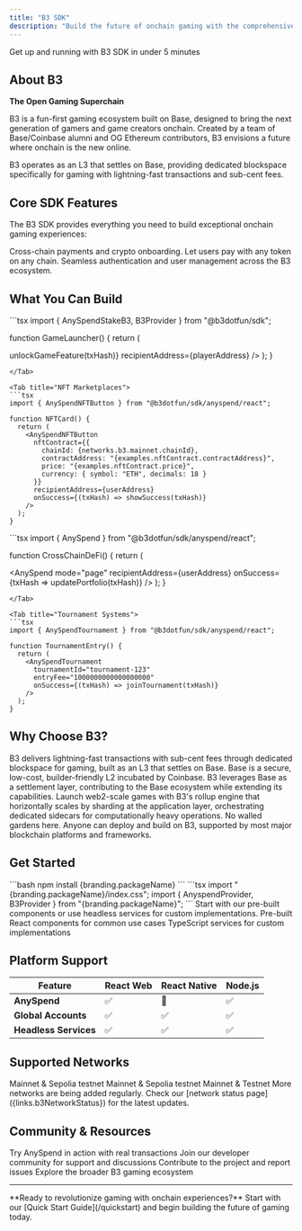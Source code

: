 ```yaml
---
title: "B3 SDK"
description: "Build the future of onchain gaming with the comprehensive B3 development toolkit"
---
```



<Card title="Quick Start Guide" icon="rocket" href="/quickstart" horizontal>
  Get up and running with B3 SDK in under 5 minutes
</Card>

## About B3

**The Open Gaming Superchain**

B3 is a fun-first gaming ecosystem built on Base, designed to bring the next generation of gamers and game creators onchain. Created by a team of Base/Coinbase alumni and OG Ethereum contributors, B3 envisions a future where onchain is the new online.

<Info>
  B3 operates as an L3 that settles on Base, providing dedicated blockspace specifically for gaming with lightning-fast
  transactions and sub-cent fees.
</Info>

## Core SDK Features

The B3 SDK provides everything you need to build exceptional onchain gaming experiences:

<CardGroup cols={2}>
  <Card title="AnySpend" icon="credit-card" href="/anyspend/introduction">
    Cross-chain payments and crypto onboarding. Let users pay with any token on any chain.
  </Card>
  <Card title="Global Accounts" icon="users" href="/global-account/introduction">
    Seamless authentication and user management across the B3 ecosystem.
  </Card>
</CardGroup>

## What You Can Build

<Tabs>
<Tab title="Gaming Platforms">
  ```tsx
  import { AnySpendStakeB3, B3Provider } from "@b3dotfun/sdk";

function GameLauncher() {
return (

<B3Provider environment="production">
  <AnySpendStakeB3 onSuccess={txHash => unlockGameFeature(txHash)} recipientAddress={playerAddress} />
</B3Provider>
); }

````
</Tab>

<Tab title="NFT Marketplaces">
```tsx
import { AnySpendNFTButton } from "@b3dotfun/sdk/anyspend/react";

function NFTCard() {
  return (
    <AnySpendNFTButton
      nftContract={{
        chainId: {networks.b3.mainnet.chainId},
        contractAddress: "{examples.nftContract.contractAddress}",
        price: "{examples.nftContract.price}",
        currency: { symbol: "ETH", decimals: 18 }
      }}
      recipientAddress={userAddress}
      onSuccess={(txHash) => showSuccess(txHash)}
    />
  );
}
````

</Tab>

<Tab title="DeFi Applications">
  ```tsx
  import { AnySpend } from "@b3dotfun/sdk/anyspend/react";

function CrossChainDeFi() {
return (

<AnySpend mode="page" recipientAddress={userAddress} onSuccess={txHash => updatePortfolio(txHash)} />
); }

````
</Tab>

<Tab title="Tournament Systems">
```tsx
import { AnySpendTournament } from "@b3dotfun/sdk/anyspend/react";

function TournamentEntry() {
  return (
    <AnySpendTournament
      tournamentId="tournament-123"
      entryFee="1000000000000000000"
      onSuccess={(txHash) => joinTournament(txHash)}
    />
  );
}
````

</Tab>
</Tabs>

## Why Choose B3?

<AccordionGroup>
<Accordion title="🚀 Fast and Cheap">
  B3 delivers lightning-fast transactions with sub-cent fees through dedicated blockspace for gaming, built as an L3 that settles on Base.
</Accordion>

<Accordion title="🔗 Settled on Base">
  Base is a secure, low-cost, builder-friendly L2 incubated by Coinbase. B3 leverages Base as a settlement layer,
  contributing to the Base ecosystem while extending its capabilities.
</Accordion>

<Accordion title="📈 Scalable">
  Launch web2-scale games with B3's rollup engine that horizontally scales by sharding at the application layer,
  orchestrating dedicated sidecars for computationally heavy operations.
</Accordion>

<Accordion title="🌐 Open Gaming Ecosystem">
  No walled gardens here. Anyone can deploy and build on B3, supported by most major blockchain platforms and frameworks.
</Accordion>
</AccordionGroup>

## Get Started

<Steps>
<Step title="Install the SDK">
  ```bash
  npm install {branding.packageName}
  ```
</Step>

<Step title="Import styles and providers">
  ```tsx
  import "{branding.packageName}/index.css";
  import { AnyspendProvider, B3Provider } from "{branding.packageName}";
  ```
</Step>

<Step title="Build your first feature">
  Start with our pre-built components or use headless services for custom implementations.
  
  <CardGroup cols={2}>
    <Card title="Component Library" icon="puzzle-piece" href="/components">
      Pre-built React components for common use cases
    </Card>
    <Card title="Headless Services" icon="code" href="/services">
      TypeScript services for custom implementations
    </Card>
  </CardGroup>
</Step>
</Steps>

## Platform Support

| Feature               | React Web | React Native | Node.js |
| --------------------- | --------- | ------------ | ------- |
| **AnySpend**          | ✅        | 🚧           | ✅      |
| **Global Accounts**   | ✅        | ✅           | ✅      |
| **Headless Services** | ✅        | ✅           | ✅      |

## Supported Networks

<CardGroup cols={3}>
  <Card title="Ethereum" icon="ethereum">
    Mainnet & Sepolia testnet
  </Card>
  <Card title="Base" icon="circle">
    Mainnet & Sepolia testnet
  </Card>
  <Card title="B3" icon="gamepad-2">
    Mainnet & Testnet
  </Card>
</CardGroup>

<Note>
  More networks are being added regularly. Check our [network status page]({links.b3NetworkStatus}) for the latest
  updates.
</Note>

## Community & Resources

<CardGroup cols={2}>
  <Card title="Live Demo" icon="play" href={links.anyspendDemo}>
    Try AnySpend in action with real transactions
  </Card>
  <Card title="Discord Community" icon="discord" href={links.discord}>
    Join our developer community for support and discussions
  </Card>
  <Card title="GitHub Repository" icon="github" href={links.github}>
    Contribute to the project and report issues
  </Card>
  <Card title="B3 Ecosystem" icon="globe" href={links.b3Docs}>
    Explore the broader B3 gaming ecosystem
  </Card>
</CardGroup>

---

<Check>
  **Ready to revolutionize gaming with onchain experiences?** Start with our [Quick Start Guide](/quickstart) and begin
  building the future of gaming today.
</Check>

